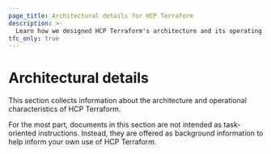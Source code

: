 ```yaml
---
page_title: Architectural details for HCP Terraform
description: >-
  Learn how we designed HCP Terraform's architecture and its operating characteristics, which you can use to inform your own workflows.
tfc_only: true
---
```


# Architectural details

This section collects information about the architecture and operational characteristics of HCP Terraform.

For the most part, documents in this section are not intended as task-oriented instructions. Instead, they are offered as background information to help inform your own use of HCP Terraform.
